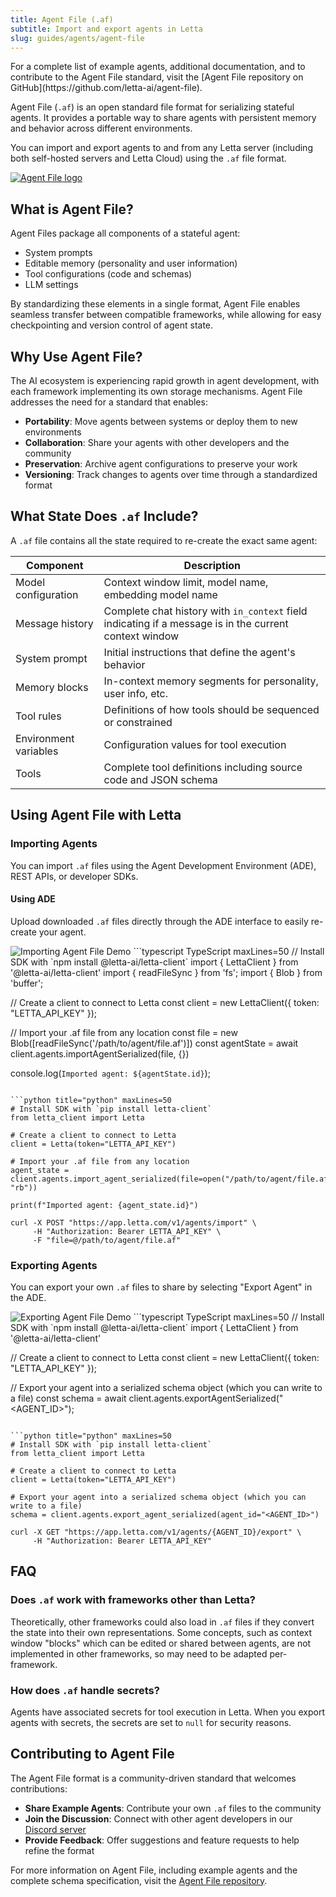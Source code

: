 ```yaml
---
title: Agent File (.af)
subtitle: Import and export agents in Letta
slug: guides/agents/agent-file
---
```


<Callout type="info">
  For a complete list of example agents, additional documentation, and to contribute to the Agent File standard, visit the [Agent File repository on GitHub](https://github.com/letta-ai/agent-file).
</Callout>

Agent File (`.af`) is an open standard file format for serializing stateful agents. It provides a portable way to share agents with persistent memory and behavior across different environments.

You can import and export agents to and from any Letta server (including both self-hosted servers and Letta Cloud) using the `.af` file format.

<Frame>
  <a href="https://github.com/letta-ai/agent-file" target="_blank">
    <img src="https://github.com/letta-ai/agent-file/raw/main/assets/agentfile.png" alt="Agent File logo" />
  </a>
</Frame>

## What is Agent File?

Agent Files package all components of a stateful agent:
- System prompts
- Editable memory (personality and user information)
- Tool configurations (code and schemas)
- LLM settings

By standardizing these elements in a single format, Agent File enables seamless transfer between compatible frameworks, while allowing for easy checkpointing and version control of agent state.

## Why Use Agent File?

The AI ecosystem is experiencing rapid growth in agent development, with each framework implementing its own storage mechanisms. Agent File addresses the need for a standard that enables:

- **Portability**: Move agents between systems or deploy them to new environments
- **Collaboration**: Share your agents with other developers and the community
- **Preservation**: Archive agent configurations to preserve your work
- **Versioning**: Track changes to agents over time through a standardized format

## What State Does `.af` Include?

A `.af` file contains all the state required to re-create the exact same agent:

| Component | Description |
|-----------|-------------|
| Model configuration | Context window limit, model name, embedding model name |
| Message history | Complete chat history with `in_context` field indicating if a message is in the current context window |
| System prompt | Initial instructions that define the agent's behavior |
| Memory blocks | In-context memory segments for personality, user info, etc. |
| Tool rules | Definitions of how tools should be sequenced or constrained |
| Environment variables | Configuration values for tool execution |
| Tools | Complete tool definitions including source code and JSON schema |

## Using Agent File with Letta

### Importing Agents

You can import `.af` files using the Agent Development Environment (ADE), REST APIs, or developer SDKs.

#### Using ADE

Upload downloaded `.af` files directly through the ADE interface to easily re-create your agent.

<Frame caption="Importing an Agent File through the ADE interface">
  <img src="https://github.com/letta-ai/agent-file/raw/main/assets/import_demo.gif" alt="Importing Agent File Demo" />
</Frame>

<CodeGroup>
```typescript TypeScript maxLines=50
// Install SDK with `npm install @letta-ai/letta-client`
import { LettaClient } from '@letta-ai/letta-client'
import { readFileSync } from 'fs';
import { Blob } from 'buffer';

// Create a client to connect to Letta
const client = new LettaClient({ token: "LETTA_API_KEY" });

// Import your .af file from any location
const file = new Blob([readFileSync('/path/to/agent/file.af')])
const agentState = await client.agents.importAgentSerialized(file, {})

console.log(`Imported agent: ${agentState.id}`);
```

```python title="python" maxLines=50
# Install SDK with `pip install letta-client`
from letta_client import Letta

# Create a client to connect to Letta
client = Letta(token="LETTA_API_KEY")

# Import your .af file from any location
agent_state = client.agents.import_agent_serialized(file=open("/path/to/agent/file.af", "rb"))

print(f"Imported agent: {agent_state.id}")
```

```curl curl
curl -X POST "https://app.letta.com/v1/agents/import" \
     -H "Authorization: Bearer LETTA_API_KEY" \
     -F "file=@/path/to/agent/file.af"
```
</CodeGroup>

### Exporting Agents

You can export your own `.af` files to share by selecting "Export Agent" in the ADE.

<Frame caption="Exporting an Agent File from the ADE interface">
  <img src="https://github.com/letta-ai/agent-file/raw/main/assets/export_demo.gif" alt="Exporting Agent File Demo" />
</Frame>

<CodeGroup>
```typescript TypeScript maxLines=50
// Install SDK with `npm install @letta-ai/letta-client`
import { LettaClient } from '@letta-ai/letta-client'

// Create a client to connect to Letta
const client = new LettaClient({ token: "LETTA_API_KEY" });

// Export your agent into a serialized schema object (which you can write to a file)
const schema = await client.agents.exportAgentSerialized("<AGENT_ID>");
```

```python title="python" maxLines=50
# Install SDK with `pip install letta-client`
from letta_client import Letta

# Create a client to connect to Letta
client = Letta(token="LETTA_API_KEY")

# Export your agent into a serialized schema object (which you can write to a file)
schema = client.agents.export_agent_serialized(agent_id="<AGENT_ID>")
```

```curl curl
curl -X GET "https://app.letta.com/v1/agents/{AGENT_ID}/export" \
     -H "Authorization: Bearer LETTA_API_KEY"
```
</CodeGroup>

## FAQ

### Does `.af` work with frameworks other than Letta?

Theoretically, other frameworks could also load in `.af` files if they convert the state into their own representations. Some concepts, such as context window "blocks" which can be edited or shared between agents, are not implemented in other frameworks, so may need to be adapted per-framework.

### How does `.af` handle secrets?

Agents have associated secrets for tool execution in Letta. When you export agents with secrets, the secrets are set to `null` for security reasons.

## Contributing to Agent File

The Agent File format is a community-driven standard that welcomes contributions:

- **Share Example Agents**: Contribute your own `.af` files to the community
- **Join the Discussion**: Connect with other agent developers in our [Discord server](https://discord.gg/letta)
- **Provide Feedback**: Offer suggestions and feature requests to help refine the format

For more information on Agent File, including example agents and the complete schema specification, visit the [Agent File repository](https://github.com/letta-ai/agent-file).
